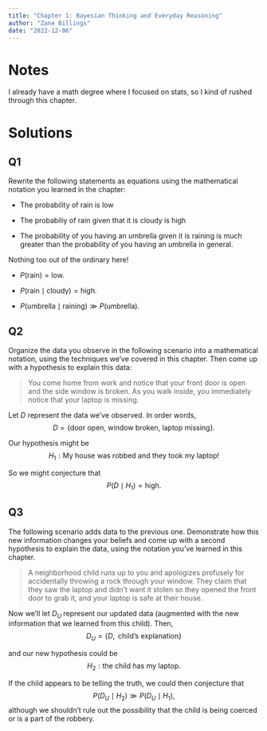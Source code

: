 ```yaml
---
title: "Chapter 1: Bayesian Thinking and Everyday Reasoning"
author: "Zane Billings"
date: "2022-12-06"
---
```


# Notes

I already have a math degree where I focused on stats, so I kind of rushed through this chapter.

# Solutions

## Q1

::: {.callout-note appearance="simple"}

Rewrite the following statements as equations using the mathematical notation
you learned in the chapter:

* The probability of rain is low

* The probabiliy of rain given that it is cloudy is high

* The probability of you having an umbrella given it is raining is much greater
than the probability of you having an umbrella in general.

:::

Nothing too out of the ordinary here!

* $\displaystyle P\left( \text{rain} \right) = \text{low}.$

* $P \left( \text{rain} \mid \text{cloudy} \right) = \text{high}.$

* $P \left( \text{umbrella} \mid \text{raining} \right) \gg P \left(\text{umbrella}\right).$

## Q2

::: {.callout-note appearance="simple"}

Organize the data you observe in the following scenario into a mathematical
notation, using the techniques we've covered in this chapter. Then come up
with a hypothesis to explain this data:

> You come home from work and notice that your front door is open and the side
window is broken. As you walk inside, you immediately notice that your laptop
is missing.

:::

Let $D$ represent the data we've observed. In order words,
$$D = \{\text{door open, window broken, laptop missing}\}.$$

Our hypothesis might be
$$H_1: \text{My house was robbed and they took my laptop!}$$

So we might conjecture that
$$P(D \mid H_1) = \mathrm{high}.$$

## Q3

::: {.callout-note appearance="simple"}

The following scenario adds data to the previous one. Demonstrate how this new
information changes your beliefs and come up with a second hypothesis to explain
the data, using the notation you've learned in this chapter.

> A neighborhood child runs up to you and apologizes profusely for accidentally
throwing a rock through your window. They claim that they saw the laptop and
didn't want it stolen so they opened the front door to grab it, and your
laptop is safe at their house.

:::

Now we'll let $D_U$ represent our updated data (augmented with the new
information that we learned from this child). Then,
$$D_U = \{D, \text{ child's explanation}\}$$

and our new hypothesis could be
$$H_2: \text{the child has my laptop.}$$

If the child appears to be telling the truth, we could then conjecture that
$$P(D_U \mid H_2) \gg P(D_U \mid H_1),$$
although we shouldn't rule out the possibility that the child is being coerced
or is a part of the robbery.

<!-- end of file -->
